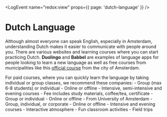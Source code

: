 
<LogEvent name="redox:view" props={{ page: 'dutch-language' }} />

# Dutch Language
Although almost everyone can speak English, especially in Amsterdam, understanding Dutch makes it easier to communicate with people around you. There are various websites and learning courses where you can start practicing Dutch. **Duolingo** and **Babbel** are examples of language apps for people looking to learn a new language as well as free courses from municipalities like this [official course](https://www.amsterdam.nl/en/education/learning-dutch/) from the city of Amsterdam.

For paid courses, where you can quickly learn the language by taking individual or group classes, we recommend these companies:
<Services>
    <ServiceItem logo="logos/dutchcoursesamsterdam.jpeg" label="Dutch Courses A'dam" link="https://dutchcoursesamsterdam.nl/">
        - Group (max 6-8 students) or individual
        - Online or offline
        - Intensive, semi-intensive and evening courses
        - Fee includes study materials, coffee/tea, certificate
    </ServiceItem>
    <ServiceItem logo="logos/uvatalen.jpeg" label="UVA Talen" link="https://www.uvatalen.nl/en#">
        - Group or individual
        - Online or offline
        - From University of Amsterdam
    </ServiceItem>
    <ServiceItem logo="logos/koentact.png" label="Koentact" link="https://koentact.nl/dutch-language-courses/">
        - Group, individual, or corporate 
        - Online or offline
        - Intensive and evening courses
        - Interactive atmosphere
        - Fun classroom activities
        - Field trips
     </ServiceItem>
</Services>
